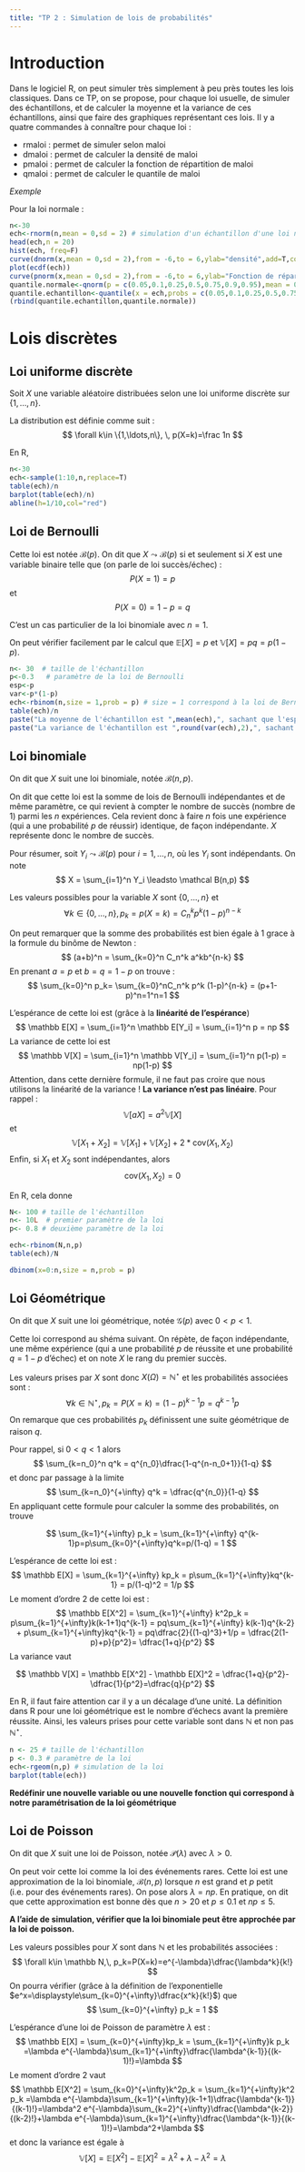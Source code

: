 ```yaml
---
title: "TP 2 : Simulation de lois de probabilités"
---
```



# Introduction

Dans le logiciel R, on peut simuler très simplement à peu près toutes les lois classiques. Dans ce TP, on se propose, pour chaque loi usuelle, de simuler des échantillons, et de calculer la moyenne et la variance de ces échantillons, ainsi que faire des graphiques représentant ces lois. Il y a quatre commandes à connaître pour chaque loi :

- rmaloi : permet de simuler selon maloi 
- dmaloi : permet de calculer la densité de maloi
- pmaloi : permet de calculer la fonction de répartition de maloi
- qmaloi : permet de calculer le quantile de maloi

*Exemple*

Pour la loi normale :

```r
n<-30
ech<-rnorm(n,mean = 0,sd = 2) # simulation d'un échantillon d'une loi normale d'espérance 1 et de variance 4 (écart-type = 2)
head(ech,n = 20)
hist(ech, freq=F)
curve(dnorm(x,mean = 0,sd = 2),from = -6,to = 6,ylab="densité",add=T,col="red")
plot(ecdf(ech))
curve(pnorm(x,mean = 0,sd = 2),from = -6,to = 6,ylab="Fonction de répartition",add=T,col="red")
quantile.normale<-qnorm(p = c(0.05,0.1,0.25,0.5,0.75,0.9,0.95),mean = 0,sd = 2)
quantile.echantillon<-quantile(x = ech,probs = c(0.05,0.1,0.25,0.5,0.75,0.9,0.95))
(rbind(quantile.echantillon,quantile.normale))
```


# Lois discrètes

## Loi uniforme discrète

Soit $X$ une variable aléatoire distribuées selon une loi uniforme discrète sur $\{1,\ldots,n\}$.

La distribution est définie comme suit :
$$
\forall k\in \{1,\ldots,n\}, \, p(X=k)=\frac 1n
$$

En R,

```r
n<-30
ech<-sample(1:10,n,replace=T)
table(ech)/n
barplot(table(ech)/n)
abline(h=1/10,col="red")
```

## Loi de Bernoulli

Cette loi est notée $\mathcal B(p)$. On dit que $X\leadsto \mathcal B(p)$ si et seulement si $X$ est une variable binaire telle que (on parle de loi succès/échec) :
$$
P(X=1)=p
$$
et
$$
P(X=0)=1-p=q
$$

C'est un cas particulier de la loi binomiale avec $n=1$.

On peut vérifier facilement par le calcul que $\mathbb E[X]=p$ et $\mathbb V[X] = pq = p(1-p)$.

```r
n<- 30  # taille de l'échantillon
p<-0.3   # paramètre de la loi de Bernoulli
esp<-p
var<-p*(1-p)
ech<-rbinom(n,size = 1,prob = p) # size = 1 correspond à la loi de Bernoulli
table(ech)/n
paste("La moyenne de l'échantillon est ",mean(ech),", sachant que l'espérance vaut",esp)
paste("La variance de l'échantillon est ",round(var(ech),2),", sachant que la variance de la loi vaut",p*(1-p))
```

## Loi binomiale

On dit que $X$ suit une loi binomiale, notée $\mathcal B(n,p)$. 

On dit que cette loi est la somme de lois de Bernoulli indépendantes et de même paramètre, ce qui revient à compter le nombre de succès (nombre de $1$) parmi les $n$ expériences. Cela revient donc à faire $n$ fois une expérience (qui a une probabilité $p$ de réussir) identique, de façon indépendante. $X$ représente donc le nombre de succès.

Pour résumer, soit $Y_i\leadsto \mathcal B(p)$ pour $i=1,\ldots,n$, où les $Y_i$ sont indépendants. On note 
$$
X = \sum_{i=1}^n Y_i \leadsto \mathcal B(n,p)
$$




Les valeurs possibles pour la variable $X$ sont $\{0,\ldots,n\}$ et 
$$
\forall k\in\{0,\ldots,n\},\, p_k=p(X=k)=C_n^k p^k (1-p)^{n-k}
$$

On peut remarquer que la somme des probabilités est bien égale à 1 grace à la formule du binôme de Newton :
$$
(a+b)^n = \sum_{k=0}^n C_n^k a^kb^{n-k}
$$
En prenant $a=p$ et $b=q=1-p$ on trouve :
$$
\sum_{k=0}^n p_k= \sum_{k=0}^nC_n^k p^k (1-p)^{n-k} = (p+1-p)^n=1^n=1
$$

L'espérance de cette loi est (grâce à la **linéarité de l'espérance**)
$$
\mathbb E[X] = \sum_{i=1}^n \mathbb E[Y_i] = \sum_{i=1}^n p  = np
$$
La variance de cette loi est
$$
\mathbb V[X] = \sum_{i=1}^n \mathbb V[Y_i] = \sum_{i=1}^n p(1-p)  = np(1-p)
$$
Attention, dans cette dernière formule, il ne faut pas croire que nous utilisons la linéarité de la variance ! **La variance n'est pas linéaire**. Pour rappel :
$$
\mathbb V[aX] = a^2 \mathbb V[X]
$$
et
$$
\mathbb V[X_1+X_2] = \mathbb V[X_1] + \mathbb V[X_2] + 2*\mathrm{cov}(X_1,X_2)
$$
Enfin, si $X_1$ et $X_2$ sont indépendantes, alors
$$
\mathrm{cov}(X_1,X_2)=0
$$

En R, cela donne
```r
N<- 100 # taille de l'échantillon
n<- 10L  # premier paramètre de la loi
p<- 0.8 # deuxième paramètre de la loi

ech<-rbinom(N,n,p)
table(ech)/N

dbinom(x=0:n,size = n,prob = p)
```


## Loi Géométrique

On dit que $X$ suit une loi géométrique, notée $\mathcal G(p)$ avec $0<p<1$.

Cette loi correspond au shéma suivant. On répète, de façon indépendante, une même expérience (qui a une probabilité $p$ de réussite et une probabilité $q=1-p$ d'échec) et on note $X$ le rang du premier succès.

Les valeurs prises par $X$ sont donc $X(\Omega)=\mathbb N^\star$ et les probabilités associées sont :
$$
\forall k\in\mathbb N^\star,\, p_k=P(X=k) = (1-p)^{k-1}p = q^{k-1}p
$$
On remarque que ces probabilités $p_k$ définissent une suite géométrique de raison $q$.

Pour rappel, si $0<q<1$ alors 
$$
\sum_{k=n_0}^n q^k = q^{n_0}\dfrac{1-q^{n-n_0+1}}{1-q}
$$
et donc par passage à la limite
$$
\sum_{k=n_0}^{+\infty} q^k = \dfrac{q^{n_0}}{1-q}
$$
En appliquant cette formule pour calculer la somme des probabilités, on trouve

$$
\sum_{k=1}^{+\infty} p_k = \sum_{k=1}^{+\infty} q^{k-1}p=p\sum_{k=0}^{+\infty}q^k=p/(1-q) = 1
$$

L'espérance de cette loi est :
$$
\mathbb E[X] = \sum_{k=1}^{+\infty} kp_k = p\sum_{k=1}^{+\infty}kq^{k-1} = p/(1-q)^2 = 1/p
$$
Le moment d'ordre 2 de cette loi est :
$$
\mathbb E[X^2] = \sum_{k=1}^{+\infty} k^2p_k = p\sum_{k=1}^{+\infty}k(k-1+1)q^{k-1} = pq\sum_{k=1}^{+\infty} k(k-1)q^{k-2} + p\sum_{k=1}^{+\infty}kq^{k-1} = pq\dfrac{2}{(1-q)^3}+1/p = \dfrac{2(1-p)+p}{p^2}= \dfrac{1+q}{p^2}
$$
La variance vaut

$$
\mathbb V[X] = \mathbb E[X^2] - \mathbb E[X]^2 = \dfrac{1+q}{p^2}-\dfrac{1}{p^2}=\dfrac{q}{p^2}
$$

En R, il faut faire attention car il y a un décalage d'une unité. La définition dans R pour une loi géométrique est le nombre d'échecs avant la première réussite. Ainsi, les valeurs prises pour cette variable sont dans $\mathbb N$ et non pas $\mathbb N^\star$.

```r
n <- 25 # taille de l'échantillon
p <- 0.3 # paramètre de la loi 
ech<-rgeom(n,p) # simulation de la loi
barplot(table(ech))
```

**Redéfinir une nouvelle variable ou une nouvelle fonction qui correspond à notre paramétrisation de la loi géométrique**

## Loi de Poisson

On dit que $X$ suit une loi de Poisson, notée $\mathcal P(\lambda)$ avec $\lambda>0$.

On peut voir cette loi comme la loi des événements rares. Cette loi est une approximation de la loi binomiale, $\mathcal B(n,p)$ lorsque $n$ est grand et $p$ petit (i.e. pour des événements rares). On pose alors $\lambda=np$. En pratique, on dit que cette approximation est bonne dès que $n>20$ et $p\leq 0.1$ et $np\leq 5$.

**A l'aide de simulation, vérifier que la loi binomiale peut être approchée par la loi de poisson.**

Les valeurs possibles pour $X$ sont dans $\mathbb N$ et les probabilités associées :
$$
\forall k\in \mathbb N,\, p_k=P(X=k)=e^{-\lambda}\dfrac{\lambda^k}{k!}
$$
On pourra vérifier (grâce à la définition de l'exponentielle $e^x=\displaystyle\sum_{k=0}^{+\infty}\dfrac{x^k}{k!}$) que
$$
\sum_{k=0}^{+\infty} p_k = 1
$$

L'espérance d'une loi de Poisson de paramètre $\lambda$ est :
$$
\mathbb E[X] = \sum_{k=0}^{+\infty}kp_k = \sum_{k=1}^{+\infty}k p_k =\lambda e^{-\lambda}\sum_{k=1}^{+\infty}\dfrac{\lambda^{k-1}}{(k-1)!}=\lambda
$$
Le moment d'ordre 2 vaut
$$
\mathbb E[X^2] = \sum_{k=0}^{+\infty}k^2p_k = \sum_{k=1}^{+\infty}k^2 p_k =\lambda e^{-\lambda}\sum_{k=1}^{+\infty}(k-1+1)\dfrac{\lambda^{k-1}}{(k-1)!}=\lambda^2 e^{-\lambda}\sum_{k=2}^{+\infty}\dfrac{\lambda^{k-2}}{(k-2)!}+\lambda e^{-\lambda}\sum_{k=1}^{+\infty}\dfrac{\lambda^{k-1}}{(k-1)!}=\lambda^2+\lambda
$$
et donc la variance est égale à
$$
\mathbb V[X] = \mathbb E[X^2] - \mathbb E[X]^2 = \lambda^2+\lambda - \lambda^2 = \lambda
$$
